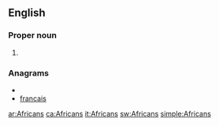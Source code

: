 ==English==
===Proper noun===
{{en-proper-noun}}

#{{plural of|[[African]]}}

===Anagrams===
* {{alphagram|aacfinrs}}
* [[francais#English|francais]]


[[ar:Africans]]
[[ca:Africans]]
[[it:Africans]]
[[sw:Africans]]
[[simple:Africans]]